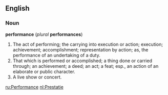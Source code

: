 ==English==
===Noun===
'''performance''' (''plural'' '''performances''')
#The act of performing; the carrying into execution or action; execution; achievement; accomplishment; representation by action; as, the performance of an undertaking of a duty.
#That which is performed or accomplished; a thing done or carried through; an achievement; a deed; an act; a feat; esp., an action of an elaborate or public character.
#A live show or concert.

[[ru:Performance]]
[[nl:Prestatie]]